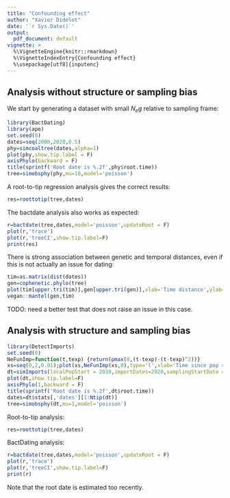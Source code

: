 ```yaml
---
title: "Confounding effect"
author: "Xavier Didelot"
date: '`r Sys.Date()`'
output:
  pdf_document: default
vignette: >
  %\VignetteEngine{knitr::rmarkdown}
  %\VignetteIndexEntry{Confounding effect}
  %\usepackage[utf8]{inputenc}
---
```


## Analysis without structure or sampling bias

We start by generating a dataset with small $N_e g$ relative to sampling frame:

```r
library(BactDating)
library(ape)
set.seed(0)
dates=seq(2000,2020,0.5)
phy=simcoaltree(dates,alpha=1)
plot(phy,show.tip.label = F)
axisPhylo(backward = F)
title(sprintf('Root date is %.2f',phy$root.time))
tree=simobsphy(phy,mu=10,model='poisson')
```

A root-to-tip regression analysis gives the correct results:

```r
res=roottotip(tree,dates)
```

The bactdate analysis also works as expected:

```r
r=bactdate(tree,dates,model='poisson',updateRoot = F)
plot(r,'trace')
plot(r,'treeCI',show.tip.label=F)
print(res)
```

There is strong association between genetic and temporal distances, even if this is not actually an issue for dating:

```r
tim=as.matrix(dist(dates))
gen=cophenetic.phylo(tree)
plot(tim[upper.tri(tim)],gen[upper.tri(gen)],xlab='Time distance',ylab='Genetic distance')
vegan::mantel(gen,tim)
```

TODO: need a better test that does not raise an issue in this case.

## Analysis with structure and sampling bias

```r
library(DetectImports)
set.seed(0)
NeFunImp=function(t,texp) {return(pmax(0,(t-texp)-(t-texp)^2))}
xs=seq(0,2,0.01);plot(xs,NeFunImp(xs,0),type='l',xlab='Time since pop start',ylab='Pop size')
dt=simImports(localPopStart = 2010,importDates=2020,samplingStartDate = 2010,samplingEndDate = 2023,samplingNumber = 100,globalNeg = 10,NeFunImp = NeFunImp)
plot(dt,show.tip.label=F)
axisPhylo(1,backward = F)
title(sprintf('Root date is %.2f',dt$root.time))
dates=dt$stats[,'dates'][1:Ntip(dt)]
tree=simobsphy(dt,mu=1,model='poisson')
```

Root-to-tip analysis:
```r
res=roottotip(tree,dates)
```

BactDating analysis:

```r
r=bactdate(tree,dates,model='poisson',updateRoot = F)
plot(r,'trace')
plot(r,'treeCI',show.tip.label=F)
print(r)
```
Note that the root date is estimated too recently.
